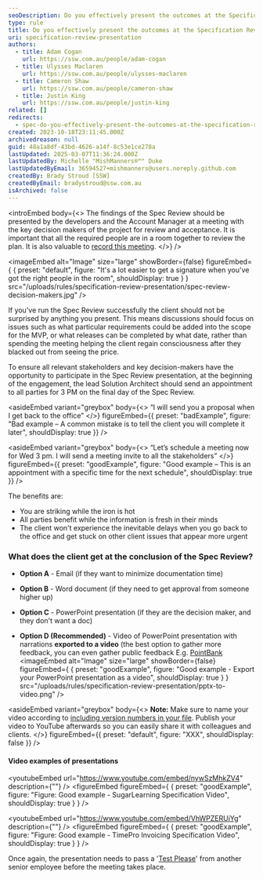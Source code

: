 ```yaml
---
seoDescription: Do you effectively present the outcomes at the Specification Review presentation? Present findings to key decision makers for review and acceptance.
type: rule
title: Do you effectively present the outcomes at the Specification Review presentation?
uri: specification-review-presentation
authors:
  - title: Adam Cogan
    url: https://ssw.com.au/people/adam-cogan
  - title: Ulysses Maclaren
    url: https://ssw.com.au/people/ulysses-maclaren
  - title: Cameron Shaw
    url: https://ssw.com.au/people/cameron-shaw
  - title: Justin King
    url: https://ssw.com.au/people/justin-king
related: []
redirects:
  - spec-do-you-effectively-present-the-outcomes-at-the-specification-review-presentation
created: 2023-10-18T23:11:45.000Z
archivedreason: null
guid: 48a1a8df-43bd-4626-a14f-8c53e1ce278a
lastUpdated: 2025-03-07T11:36:24.000Z
lastUpdatedBy: Michelle "MishManners®™" Duke
lastUpdatedByEmail: 36594527+mishmanners@users.noreply.github.com
createdBy: Brady Stroud [SSW]
createdByEmail: bradystroud@ssw.com.au
isArchived: false
---
```


<introEmbed
  body={<>
The findings of the Spec Review should be presented by the developers and the Account Manager at a meeting with the key decision makers of the project for review and acceptance. It is important that all the required people are in a room together to review the plan. It is also valuable to [record this meeting](/record-teams-meetings).
  </>}
/>

<imageEmbed
  alt="Image"
  size="large"
  showBorder={false}
  figureEmbed={ {
    preset: "default",
    figure: "It's a lot easier to get a signature when you've got the right people in the room",
    shouldDisplay: true
  } }
  src="/uploads/rules/specification-review-presentation/spec-review-decision-makers.jpg"
/>

If you've run the Spec Review successfully the client should not be surprised by anything you present. This means discussions should focus on issues such as what particular requirements could be added into the scope for the MVP, or what releases can be completed by what date, rather than spending the meeting helping the client regain consciousness after they blacked out from seeing the price.

To ensure all relevant stakeholders and key decision-makers have the opportunity to participate in the Spec Review presentation, at the beginning of the engagement, the lead Solution Architect should send an appointment to all parties for 3 PM on the final day of the Spec Review.

<asideEmbed
  variant="greybox"
  body={<>
    “I will send you a proposal when I get back to the office”
  </>}
  figureEmbed={{
    preset: "badExample",
    figure: "Bad example – A common mistake is to tell the client you will complete it later",
    shouldDisplay: true
  }}
/>

<asideEmbed
  variant="greybox"
  body={<>
    “Let’s schedule a meeting now for Wed 3 pm. I will send a meeting invite to all the stakeholders”
  </>}
  figureEmbed={{
    preset: "goodExample",
    figure: "Good example – This is an appointment with a specific time for the next schedule",
    shouldDisplay: true
  }}
/>

The benefits are:

* You are striking while the iron is hot
* All parties benefit while the information is fresh in their minds
* The client won't experience the inevitable delays when you go back to the office and get stuck on other client issues that appear more urgent

### What does the client get at the conclusion of the Spec Review?

* **Option A** - Email (if they want to minimize documentation time)

* **Option B** - Word document (if they need to get approval from someone higher up)

* **Option C** - PowerPoint presentation (if they are the decision maker, and they don't want a doc)

* **Option D (Recommended)** - Video of PowerPoint presentation with narrations **exported to a video** (the best option to gather more feedback, you can even gather public feedback E.g. [PointBank](https://sswconsulting.github.io/PointBank)
<imageEmbed
  alt="Image"
  size="large"
  showBorder={false}
  figureEmbed={ {
    preset: "goodExample",
    figure: "Good example - Export your PowerPoint presentation as a video",
    shouldDisplay: true
  } }
  src="/uploads/rules/specification-review-presentation/pptx-to-video.png"
/>

<asideEmbed
  variant="greybox"
  body={<>
    **Note:** Make sure to name your video according to [including version numbers in your file](/post-production-do-you-use-a-version-number-on-your-videos). Publish your video to YouTube afterwards so you can easily share it with colleagues and clients.
  </>}
  figureEmbed={{
    preset: "default",
    figure: "XXX",
    shouldDisplay: false
  }}
/>

#### Video examples of presentations

<youtubeEmbed url="https://www.youtube.com/embed/nywSzMhkZV4" description={""} />
<figureEmbed figureEmbed={ {
  preset: "goodExample",
  figure: "Figure: Good example - SugarLearning Specification Video",
  shouldDisplay: true
} } />


<youtubeEmbed url="https://www.youtube.com/embed/VhWPZERUiYg" description={""} />
<figureEmbed figureEmbed={ {
  preset: "goodExample",
  figure: "Figure: Good example - TimePro Invoicing Specification Video",
  shouldDisplay: true
} } />


Once again, the presentation needs to pass a '[Test Please](/conduct-a-test-please-internally-and-then-with-the-client)' from another senior employee before the meeting takes place.
